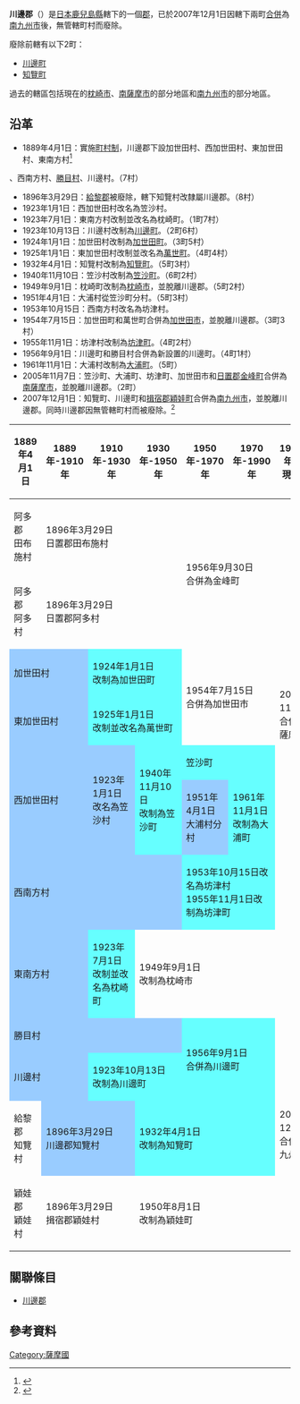{{日本郡 (廢除)
| 郡 = 川邊郡
| 日文原名 = 川辺郡
| 平假名 = かわなべぐん
| 羅馬字拼音 = Kawanabe-gun
| 廢除時間=2007年12月1日
| 廢除理由=無管轄町村|
| 廢除時處置='''川邊郡'''、[[揖宿郡|揖宿郡]] → [[南九州市|南九州市]]|
| 現在郡=南九州市|
| 地圖 = [[File:Kawanabe_District_in_Kagoshima_Prefecture.png|250px]]
| 都道府縣 = 鹿兒島縣
| 編號 = 
| 町 = 2
| 村 = 
| 經度 = 
| 緯度 = 
| 註記 = 
|}}
'''川邊郡'''（{{jpn|j=川辺郡|kyu=川邊郡|hg=かわなべぐん|rm=Kawanabe gun|f=y}}）是[[日本|日本]][[鹿兒島縣|鹿兒島縣]]轄下的一個[[郡|郡]]，已於2007年12月1日因轄下兩町[[市町村合併|合併]]為[[南九州市|南九州市]]後，無管轄町村而廢除。

廢除前轄有以下2町：
* [[川邊町_(鹿兒島縣)|川邊町]]
* [[知覽町|知覽町]]

過去的轄區包括現在的[[枕崎市|枕崎市]]、[[南薩摩市|南薩摩市]]的部分地區和[[南九州市|南九州市]]的部分地區。

==沿革==
* 1889年4月1日：實施[[町村制|町村制]]，川邊郡下設加世田村、西加世田村、東加世田村、東南方村<ref>{{Cite web| publisher=枕崎市政府| title=歷史年表| url=http://www.city.makurazaki.kagoshima.jp/service/se_about_history.html| accessdate=2008年9月13日| language=ja| deadurl=yes| archiveurl=https://web.archive.org/web/20071027233655/http://www.city.makurazaki.kagoshima.jp/service/se_about_history.html| archivedate=2007年10月27日}}</ref>
、西南方村、[[勝目村|勝目村]]、川邊村。（7村）
* 1896年3月29日：[[給黎郡|給黎郡]]被廢除，轄下知覽村改隸屬川邊郡。（8村）
* 1923年1月1日：西加世田村改名為笠沙村。
* 1923年7月1日：東南方村改制並改名為枕崎町。（1町7村）
* 1923年10月13日：川邊村改制為[[川邊町_(鹿兒島縣)|川邊町]]。（2町6村）
* 1924年1月1日：加世田村改制為[[加世田町|加世田町]]。（3町5村）
* 1925年1月1日：東加世田村改制並改名為[[萬世町|萬世町]]。（4町4村）
* 1932年4月1日：知覽村改制為[[知覽町|知覽町]]。（5町3村）
* 1940年11月10日：笠沙村改制為[[笠沙町|笠沙町]]。（6町2村）
* 1949年9月1日：枕崎町改制為[[枕崎市|枕崎市]]，並脫離川邊郡。（5町2村）
* 1951年4月1日：大浦村從笠沙町分村。（5町3村）
* 1953年10月15日：西南方村改名為坊津村。
* 1954年7月15日：加世田町和萬世町合併為[[加世田市|加世田市]]，並脫離川邊郡。（3町3村）
* 1955年11月1日：坊津村改制為[[坊津町|坊津町]]。（4町2村）
* 1956年9月1日：川邊町和勝目村合併為新設置的川邊町。（4町1村）
* 1961年11月1日：大浦村改制為[[大浦町|大浦町]]。（5町）
* 2005年11月7日：笠沙町、大浦町、坊津町、加世田市和[[日置郡|日置郡]][[金峰町|金峰町]]合併為[[南薩摩市|南薩摩市]]，並脫離川邊郡。（2町）
* 2007年12月1日：知覽町、川邊町和[[揖宿郡|揖宿郡]][[穎娃町|穎娃町]]合併為[[南九州市|南九州市]]，並脫離川邊郡。同時川邊郡因無管轄町村而被廢除。<ref>{{Cite web| publisher=南九州市政府| title=沿革| url=http://www.city.minamikyushu.lg.jp/cgi-bin/hpViewContent.cgi?pID=20071024163502&pLang=ja| accessdate=2008年9月19日| language=ja| archive-date=2019年5月20日| archive-url=https://web.archive.org/web/20190520183658/http://www.city.minamikyushu.lg.jp/cgi-bin/hpViewContent.cgi?pID=20071024163502&pLang=ja| dead-url=no}}</ref>

{| class="wikitable" style="font-size:x-small"
! 1889年4月1日
! 1889年-1910年
! 1910年-1930年
! 1930年-1950年
! 1950年-1970年
! 1970年-1990年
! 1990年-現在
!現在
|-
| 阿多郡<br>田布施村
| colspan=3 | 1896年3月29日<br>日置郡田布施村
| rowspan=2 colspan=2 | 1956年9月30日<br>合併為金峰町
| rowspan=7 colspan=2 | 2005年11月7日<br>合併為南薩摩市
|-
| 阿多郡<br>阿多村
| colspan=3 | 1896年3月29日<br>日置郡阿多村
|-
| colspan=2 style="background-color:#9cf;" | 加世田村
| colspan=2 style="background-color:#6ff;" | 1924年1月1日<br>改制為加世田町
| rowspan=2 colspan=2 | 1954年7月15日<br>合併為加世田市
|-
| colspan=2 style="background-color:#9cf;" | 東加世田村
| colspan=2 style="background-color:#6ff;" | 1925年1月1日<br>改制並改名為萬世町
|-
| rowspan=2 colspan=2 style="background-color:#9cf;" | 西加世田村
| rowspan=2 style="background-color:#9cf;" | 1923年1月1日<br>改名為笠沙村
| rowspan=2 style="background-color:#6ff;" | 1940年11月10日<br>改制為笠沙町
| colspan=2 style="background-color:#6ff;" | 笠沙町
|-
| style="background-color:#9cf;" | 1951年4月1日<br>大浦村分村
| style="background-color:#6ff;" | 1961年11月1日<br>改制為大浦町
|-
| colspan=4 style="background-color:#9cf;" | 西南方村
| colspan=2 style="background-color:#6ff;" | 1953年10月15日改名為坊津村<br>1955年11月1日改制為坊津町
|-
| colspan=2 style="background-color:#9cf;" | 東南方村
| style="background-color:#6ff;" | 1923年7月1日<br>改制並改名為枕崎町
| colspan=5 | 1949年9月1日<br>改制為枕崎市
|-
| colspan=4 style="background-color:#9cf;" | 勝目村
| rowspan=2 colspan=2 style="background-color:#6ff;" | 1956年9月1日<br>合併為川邊町
| rowspan=4 colspan=2 | 2007年12月1日<br>合併為南九州市
|-
| colspan=2 style="background-color:#9cf;" | 川邊村
| colspan=2 style="background-color:#6ff;" | 1923年10月13日<br>改制為川邊町
|-
| 給黎郡<br>知覽村
| colspan=2 style="background-color:#9cf;" | 1896年3月29日<br>川邊郡知覽村
| colspan=3 style="background-color:#6ff;" | 1932年4月1日<br>改制為知覽町
|-
| 穎娃郡<br>穎娃村
| colspan=2 | 1896年3月29日<br>揖宿郡穎娃村
| colspan=3 | 1950年8月1日<br>改制為穎娃町
|}

== 關聯條目 ==
* [[川邊郡|川邊郡]]

==參考資料==
{{reflist}}

{{薩摩國的郡}}


[[Category:薩摩國|Category:薩摩國]]
